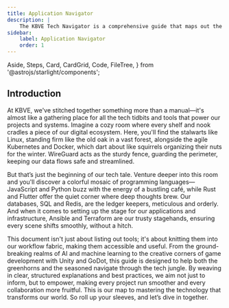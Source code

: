 ```yaml
---
title: Application Navigator
description: |
    The KBVE Tech Navigator is a comprehensive guide that maps out the diverse software technologies used in our projects, from foundational systems like Linux to cutting-edge applications in AI and game development, all designed to enhance collaboration and streamline workflows.
sidebar:
    label: Application Navigator
    order: 1
---
```


  Aside,
  Steps,
  Card,
  CardGrid,
  Code,
  FileTree,
} from '@astrojs/starlight/components';


## Introduction

At KBVE, we've stitched together something more than a manual—it's almost like a gathering place for all the tech tidbits and tools that power our projects and systems.
Imagine a cozy room where every shelf and nook cradles a piece of our digital ecosystem.
Here, you'll find the stalwarts like Linux, standing firm like the old oak in a vast forest, alongside the agile Kubernetes and Docker, which dart about like squirrels organizing their nuts for the winter. WireGuard acts as the sturdy fence, guarding the perimeter, keeping our data flows safe and streamlined.

But that’s just the beginning of our tech tale.
Venture deeper into this room and you'll discover a colorful mosaic of programming languages—JavaScript and Python buzz with the energy of a bustling café, while Rust and Flutter offer the quiet corner where deep thoughts brew.
Our databases, SQL and Redis, are the ledger keepers, meticulous and orderly.
And when it comes to setting up the stage for our applications and infrastructure, Ansible and Terraform are our trusty stagehands, ensuring every scene shifts smoothly, without a hitch.

This document isn't just about listing out tools; it's about knitting them into our workflow fabric, making them accessible and useful.
From the ground-breaking realms of AI and machine learning to the creative corners of game development with Unity and GoDot, this guide is designed to help both the greenhorns and the seasoned navigate through the tech jungle.
By weaving in clear, structured explanations and best practices, we aim not just to inform, but to empower, making every project run smoother and every collaboration more fruitful.
This is our map to mastering the technology that transforms our world. So roll up your sleeves, and let’s dive in together.

<Adsense />